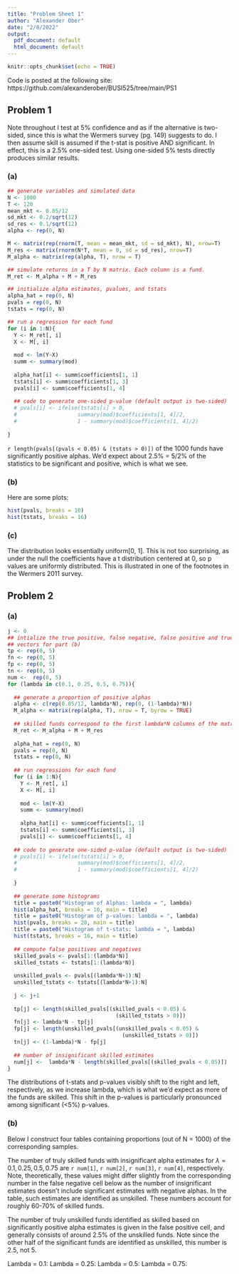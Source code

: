 ---
title: "Problem Sheet 1"
author: "Alexander Ober"
date: "2/8/2022"
output:
  pdf_document: default
  html_document: default
---

```{r setup, include=FALSE}
knitr::opts_chunk$set(echo = TRUE)
```

Code is posted at the following site: https://github.com/alexanderober/BUSI525/tree/main/PS1

## Problem 1

Note throughout I test at 5% confidence and as if the alternative is two-sided, since this is what the Wermers survey (pg. 149) suggests to do. I then assume skill is assumed if the t-stat is positive AND significant. In effect, this is a 2.5% one-sided test. Using one-sided 5% tests directly produces similar results. 

### (a)

```{r, echo = FALSE}
## generate variables and simulated data
N <- 1000
T <- 120
mean_mkt <- 0.05/12
sd_mkt <- 0.2/sqrt(12)
sd_res <- 0.1/sqrt(12)
alpha <- rep(0, N)

M <- matrix(rep(rnorm(T, mean = mean_mkt, sd = sd_mkt), N), nrow=T)
M_res <- matrix(rnorm(N*T, mean = 0, sd = sd_res), nrow=T)
M_alpha <- matrix(rep(alpha, T), nrow = T)

## simulate returns in a T by N matrix. Each column is a fund.
M_ret <- M_alpha + M + M_res

## initialize alpha estimates, pvalues, and tstats
alpha_hat = rep(0, N)
pvals = rep(0, N)
tstats = rep(0, N)

## run a regression for each fund 
for (i in 1:N){
  Y <- M_ret[, i]
  X <- M[, i]
  
  mod <- lm(Y~X)
  summ <- summary(mod)
  
  alpha_hat[i] <- summ$coefficients[1, 1]
  tstats[i] <- summ$coefficients[1, 3]
  pvals[i] <- summ$coefficients[1, 4]
  
  ## code to generate one-sided p-value (default output is two-sided)
  # pvals[i] <- ifelse(tstats[i] > 0, 
  #                   summary(mod)$coefficients[1, 4]/2,
  #                   1 - summary(mod)$coefficients[1, 4]/2)
                     
}

```
`r length(pvals[(pvals < 0.05) & (tstats > 0)])` of the 1000 funds have significantly positive alphas. We'd expect about 2.5% = 5/2% of the statistics to be significant and positive, which is what we see.

### (b)
Here are some plots:

```{r, echo = FALSE}
hist(pvals, breaks = 10)
hist(tstats, breaks = 16)
```

### (c)
The distribution looks essentially uniform[0, 1]. This is not too surprising, as under the null the coefficients have a t distribution centered at 0, so p values are uniformly distributed. This is illustrated in one of the footnotes in the Wermers 2011 survey.

## Problem 2

### (a)

```{r, echo = FALSE}
j <- 0
## intialize the true positive, false negative, false positive and true negative 
## vectors for part (b)
tp <- rep(0, 5)
fn <- rep(0, 5)
fp <- rep(0, 5)
tn <- rep(0, 5)
num <-  rep(0, 5)
for (lambda in c(0.1, 0.25, 0.5, 0.75)){
  
  ## generate a proportion of positive alphas
  alpha <- c(rep(0.05/12, lambda*N), rep(0, (1-lambda)*N))
  M_alpha <- matrix(rep(alpha, T), nrow = T, byrow = TRUE)
  
  ## skilled funds correspond to the first lambda*N columns of the matrix
  M_ret <- M_alpha + M + M_res
  
  alpha_hat = rep(0, N)
  pvals = rep(0, N)
  tstats = rep(0, N)
  
  ## run regressions for each fund
  for (i in 1:N){
    Y <- M_ret[, i]
    X <- M[, i]
    
    mod <- lm(Y~X)
    summ <- summary(mod)
    
    alpha_hat[i] <- summ$coefficients[1, 1]
    tstats[i] <- summ$coefficients[1, 3]
    pvals[i] <- summ$coefficients[1, 4]
  
  ## code to generate one-sided p-value (default output is two-sided)
  # pvals[i] <- ifelse(tstats[i] > 0, 
  #                   summary(mod)$coefficients[1, 4]/2,
  #                   1 - summary(mod)$coefficients[1, 4]/2)
    
  }
  
  ## generate some histograms
  title = paste0("Histogram of Alphas: lambda = ", lambda)
  hist(alpha_hat, breaks = 10, main = title)
  title = paste0("Histogram of p-values: lambda = ", lambda)
  hist(pvals, breaks = 20, main = title)
  title = paste0("Histogram of t-stats: lambda = ", lambda)
  hist(tstats, breaks = 16, main = title)
  
  ## compute false positives and negatives
  skilled_pvals <- pvals[1:(lambda*N)]
  skilled_tstats <- tstats[1:(lambda*N)]
  
  unskilled_pvals <- pvals[(lambda*N+1):N]
  unskilled_tstats <- tstats[(lambda*N+1):N]
  
  j <- j+1
  
  tp[j] <- length(skilled_pvals[(skilled_pvals < 0.05) & 
                                  (skilled_tstats > 0)])
  fn[j] <- lambda*N - tp[j]
  fp[j] <- length(unskilled_pvals[(unskilled_pvals < 0.05) & 
                                    (unskilled_tstats > 0)])
  tn[j] <- (1-lambda)*N - fp[j]
  
  ## number of insignificant skilled estimates
  num[j] <-  lambda*N - length(skilled_pvals[(skilled_pvals < 0.05)])
}
```

The distributions of t-stats and p-values visibly shift to the right and left, respectively, as we increase lambda, which is what we'd expect as more of the funds are skilled. This shift in the p-values is particularly pronounced among significant (<5%) p-values. 

### (b)

Below I construct four tables containing proportions (out of N = 1000) of the corresponding samples. 

The number of truly skilled funds with insignificant alpha estimates for $\lambda = 0.1, 0.25, 0.5, 0.75$ are `r num[1]`, `r num[2]`, `r num[3]`, `r num[4]`, respectively. Note, theoretically, these values might differ slightly from the corresponding number in the false negative cell below as the number of insignificant estimates doesn't include significant estimates with negative alphas. In the table, such estimates are identified as unskilled. These numbers account for roughly 60-70% of skilled funds. 

The number of truly unskilled funds identified as skilled based on significantly positive alpha estimates is given in the false positive cell, and generally consists of around 2.5\% of the unskilled funds. Note since the other half of the significant funds are identified as unskilled, this number is 2.5, not 5. 

Lambda = 0.1:
\begin{center}
\begin{tabular}{ c|cc|c } 
 
 Truth\textbackslash Estimate & Positive & Negative &Total \\ 
 \hline
 True & `r tp[1]/N` & `r fn[1]/N` & `r tp[1]/N + fn[1]/N`\\ 
 False & `r fp[1]/N` & `r tn[1]/N` & `r fp[1]/N + tn[1]/N`\\ 
 \hline 
 Total & `r tp[1]/N + fp[1]/N` & `r fn[1]/N + tn[1]/N`&
\end{tabular}
\end{center}

Lambda = 0.25:
\begin{center}
\begin{tabular}{ c|cc|c } 
 
 Truth\textbackslash Estimate & Positive & Negative &Total \\ 
 \hline
 True & `r tp[2]/N` & `r fn[2]/N` & `r tp[2]/N + fn[2]/N`\\ 
 False & `r fp[2]/N` & `r tn[2]/N` & `r fp[2]/N + tn[2]/N`\\ 
 \hline 
 Total & `r tp[2]/N + fp[2]/N` & `r fn[2]/N + tn[2]/N`&
\end{tabular}
\end{center}

Lambda = 0.5:
\begin{center}
\begin{tabular}{ c|cc|c } 
 
 Truth\textbackslash Estimate & Positive & Negative&Total \\ 
 \hline
 True & `r tp[3]/N` & `r fn[3]/N` & `r tp[3]/N + fn[3]/N`\\ 
 False & `r fp[3]/N` & `r tn[3]/N` & `r fp[3]/N + tn[3]/N`\\ 
 \hline 
 Total & `r tp[3]/N + fp[3]/N` & `r fn[3]/N + tn[3]/N`&
\end{tabular}
\end{center}

Lambda = 0.75:
\begin{center}
\begin{tabular}{ c|cc|c } 
 
 Truth\textbackslash Estimate & Positive & Negative&Total \\ 
 \hline
 True & `r tp[4]/N` & `r fn[4]/N` & `r tp[4]/N + fn[4]/N`\\ 
 False & `r fp[4]/N` & `r tn[4]/N` & `r fp[4]/N + tn[4]/N`\\ 
 \hline 
 Total & `r tp[4]/N + fp[4]/N` & `r fn[4]/N + tn[4]/N`&
\end{tabular}
\end{center}
